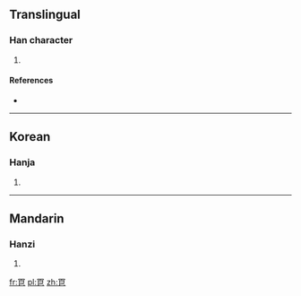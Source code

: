 ==Translingual==

===Han character===
{{Han char|rn=14|rad=冖|as=07|sn=9|four=|canj=月竹日心 (BHAP)}}

# {{defn|Han|sort=冖07}}

====References====
* {{Han ref|kx=0130.220|dkj=01579|dj=0292.260|hdz=10304.030|uh=519F|ud=20895}}

----

==Korean==

===Hanja===
{{ko-hanja|hangeul=석|rv=seok|mr=sŏk}}

# {{defn|lang=ko|sort=冖07}}

----

==Mandarin==

===Hanzi===
{{cmn-hanzi|pin=[[shì]] ([[shi4]])|wg=shih<sup>4</sup>}}

# {{defn|lang=cmn|sort=冖07}}

[[fr:冟]]
[[pl:冟]]
[[zh:冟]]